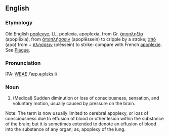 ==English==
===Etymology===
Old English [[poplexye]], LL. poplexia, apoplexia, from Gr. [[ἀποπληξία]] (apoplēxia), from [[ἀποπλήσσειν]] (apoplēssein) to cripple by a stroke; [[ἀπό]] (apo) from + [[πλήσσειν]] (plēssein)  to strike: compare with French [[apoplexie]].  See [[Plague]].

===Pronunciation===
IPA: [[WEAE]] /ˈæp.əˌplɛks.i/

===Noun===
#(Medical) Sudden diminution or loss of consciousness, sensation, and  voluntary motion, usually caused by pressure on the brain.

Note: The term is now usually limited to cerebral apoplexy, or loss of consciousness due to effusion of blood or other lesion within the substance of the brain; but it is sometimes extended to denote an effusion of blood into the substance of any organ; as, apoplexy of the lung.
<!-- material copied from Webster's Revised Unabridged Dictionary (1913) -->